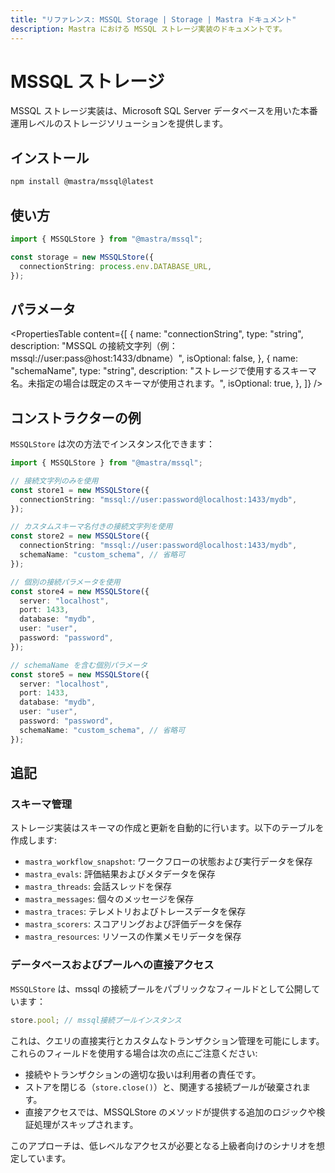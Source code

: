 ```yaml
---
title: "リファレンス: MSSQL Storage | Storage | Mastra ドキュメント"
description: Mastra における MSSQL ストレージ実装のドキュメントです。
---
```


# MSSQL ストレージ

MSSQL ストレージ実装は、Microsoft SQL Server データベースを用いた本番運用レベルのストレージソリューションを提供します。

## インストール

```bash copy
npm install @mastra/mssql@latest
```


## 使い方

```typescript copy showLineNumbers
import { MSSQLStore } from "@mastra/mssql";

const storage = new MSSQLStore({
  connectionString: process.env.DATABASE_URL,
});
```


## パラメータ

<PropertiesTable
  content={[
    {
      name: "connectionString",
      type: "string",
      description:
        "MSSQL の接続文字列（例：mssql://user:pass@host:1433/dbname）",
      isOptional: false,
    },
    {
      name: "schemaName",
      type: "string",
      description:
        "ストレージで使用するスキーマ名。未指定の場合は既定のスキーマが使用されます。",
      isOptional: true,
    },
  ]}
/>

## コンストラクターの例

`MSSQLStore` は次の方法でインスタンス化できます：

```ts
import { MSSQLStore } from "@mastra/mssql";

// 接続文字列のみを使用
const store1 = new MSSQLStore({
  connectionString: "mssql://user:password@localhost:1433/mydb",
});

// カスタムスキーマ名付きの接続文字列を使用
const store2 = new MSSQLStore({
  connectionString: "mssql://user:password@localhost:1433/mydb",
  schemaName: "custom_schema", // 省略可
});

// 個別の接続パラメータを使用
const store4 = new MSSQLStore({
  server: "localhost",
  port: 1433,
  database: "mydb",
  user: "user",
  password: "password",
});

// schemaName を含む個別パラメータ
const store5 = new MSSQLStore({
  server: "localhost",
  port: 1433,
  database: "mydb",
  user: "user",
  password: "password",
  schemaName: "custom_schema", // 省略可
});
```


## 追記

### スキーマ管理

ストレージ実装はスキーマの作成と更新を自動的に行います。以下のテーブルを作成します:

- `mastra_workflow_snapshot`: ワークフローの状態および実行データを保存
- `mastra_evals`: 評価結果およびメタデータを保存
- `mastra_threads`: 会話スレッドを保存
- `mastra_messages`: 個々のメッセージを保存
- `mastra_traces`: テレメトリおよびトレースデータを保存
- `mastra_scorers`: スコアリングおよび評価データを保存
- `mastra_resources`: リソースの作業メモリデータを保存

### データベースおよびプールへの直接アクセス

`MSSQLStore` は、mssql の接続プールをパブリックなフィールドとして公開しています：

```typescript
store.pool; // mssql接続プールインスタンス
```

これは、クエリの直接実行とカスタムなトランザクション管理を可能にします。これらのフィールドを使用する場合は次の点にご注意ください:

* 接続やトランザクションの適切な扱いは利用者の責任です。
* ストアを閉じる（`store.close()`）と、関連する接続プールが破棄されます。
* 直接アクセスでは、MSSQLStore のメソッドが提供する追加のロジックや検証処理がスキップされます。

このアプローチは、低レベルなアクセスが必要となる上級者向けのシナリオを想定しています。
